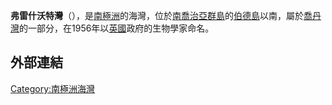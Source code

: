 {{coord|54|0|S|38|3|W|source:GNIS|display=title}}

'''弗雷什沃特灣'''（{{lang-en|Freshwater Inlet}}），是[[南極洲|南極洲]]的海灣，位於[[南喬治亞群島|南喬治亞群島]]的[[伯德島_(南喬治亞群島)|伯德島]]以南，屬於[[喬丹灣|喬丹灣]]的一部分，在1956年以[[英國|英國]]政府的生物學家命名。

==外部連結==
{{cite gnis | type = antarid | id = 5295| name = Freshwater Inlet | accessdate = 2012-04-09}}

{{Antarctica-geo-stub}}
[[Category:南極洲海灣|Category:南極洲海灣]]